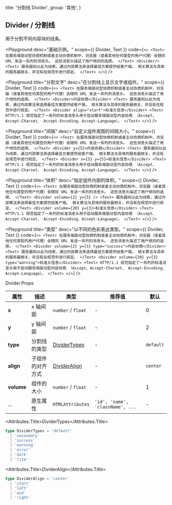 
  title: '分割线 Divider',
  group: '其他',
}

## Divider / 分割线

用于分割不同内容块的线条。

<Playground
  desc="基础示例。"
  scope={{ Divider, Text }}
  code={`
<>
  <Text>
    在服务端驱动型协商机制或者主动协商机制中，浏览器（或者其他任何类型的用户代理）会随同 URL 发送一系列的消息头。
    这些消息头描述了用户倾向的选择。
  </Text>
  <Divider/>
  <Text>
    服务器则以此为线索，通过内部算法来选择最佳方案提供给客户端。
    相关算法与具体的服务器相关，并没有在规范中进行规定。
  </Text>
</>
`} />

<Playground
  title="分割文字"
  desc="在分割线上显示文字或组件。"
  scope={{ Divider, Text }}
  code={`
<>
  <Text>
    在服务端驱动型协商机制或者主动协商机制中，浏览器（或者其他任何类型的用户代理）会随同 URL 发送一系列的消息头。
    这些消息头描述了用户倾向的选择。
  </Text>
  <Divider>内容协商</Divider>
  <Text>
    服务器则以此为线索，通过内部算法来选择最佳方案提供给客户端。
    相关算法与具体的服务器相关，并没有在规范中进行规定。
  </Text>
  <Divider align="start">标准头信息</Divider>
  <Text>
    HTTP/1.1 规范指定了一系列的标准消息头用于启动服务端驱动型内容协商 （Accept、Accept-Charset、 Accept-Encoding、Accept-Language）。
  </Text>
</>
`} />

<Playground
  title="间隔"
  desc="自定义组件周围的间隔大小。"
  scope={{ Divider, Text }}
  code={`
<>
  <Text>
    在服务端驱动型协商机制或者主动协商机制中，浏览器（或者其他任何类型的用户代理）会随同 URL 发送一系列的消息头。
    这些消息头描述了用户倾向的选择。
  </Text>
  <Divider y={5}>内容协商</Divider>
  <Text>
    服务器则以此为线索，通过内部算法来选择最佳方案提供给客户端。
    相关算法与具体的服务器相关，并没有在规范中进行规定。
  </Text>
  <Divider x={5} y={5}>标准头信息</Divider>
  <Text>
    HTTP/1.1 规范指定了一系列的标准消息头用于启动服务端驱动型内容协商 （Accept、Accept-Charset、 Accept-Encoding、Accept-Language）。
  </Text>
</>
`} />

<Playground
  title="体积"
  desc="指定组件内部的体积。"
  scope={{ Divider, Text }}
  code={`
<>
  <Text>
    在服务端驱动型协商机制或者主动协商机制中，浏览器（或者其他任何类型的用户代理）会随同 URL 发送一系列的消息头。
    这些消息头描述了用户倾向的选择。
  </Text>
  <Divider volume={2} y={3} />
  <Text>
    服务器则以此为线索，通过内部算法来选择最佳方案提供给客户端。
    相关算法与具体的服务器相关，并没有在规范中进行规定。
  </Text>
  <Divider volume={20} y={3}>标准头信息</Divider>
  <Text>
    HTTP/1.1 规范指定了一系列的标准消息头用于启动服务端驱动型内容协商 （Accept、Accept-Charset、 Accept-Encoding、Accept-Language）。
  </Text>
</>
`} />

<Playground
  title="类型"
  desc="以不同的色彩表达类型。"
  scope={{ Divider, Text }}
  code={`
<>
  <Text>
    在服务端驱动型协商机制或者主动协商机制中，浏览器（或者其他任何类型的用户代理）会随同 URL 发送一系列的消息头。
    这些消息头描述了用户倾向的选择。
  </Text>
  <Divider volume={2} y={3} type="success">内容协商</Divider>
  <Text>
    服务器则以此为线索，通过内部算法来选择最佳方案提供给客户端。
    相关算法与具体的服务器相关，并没有在规范中进行规定。
  </Text>
  <Divider volume={20} y={3} type="warning">标准头信息</Divider>
  <Text>
    HTTP/1.1 规范指定了一系列的标准消息头用于启动服务端驱动型内容协商 （Accept、Accept-Charset、 Accept-Encoding、Accept-Language）。
  </Text>
</>
`} />

<Attributes edit="/pages/zh-cn/components/divider.mdx">
<Attributes.Title>Divider.Props</Attributes.Title>

| 属性 | 描述 | 类型 | 推荐值 | 默认
| ---------- | ---------- | ---- |  -------------- | ------ |
| **x** | x 轴间距 | `number` / `float` | - | 0 |
| **y** | y 轴间距 | `number` / `float` | - | 2 |
| **type** | 分割线的类型 | [DividerTypes](#dividertypes) | - | `default` |
| **align** | 子组件的对齐方式 | [DividerAlign](#divideralign) | - | `center` |
| **volume** | 组件的大小 | `number` / `float` | - | 1 |
| ... | 原生属性 | `HTMLAttributes` | `'id', 'name', 'className', ...` | - |

<Attributes.Title>DividerTypes</Attributes.Title>

```ts
type DividerTypes = 'default'
  | 'secondary'
  | 'success'
  | 'warning'
  | 'error'
  | 'dark'
  | 'lite'
```

<Attributes.Title>DividerAlign</Attributes.Title>

```ts
type DividerAlign = 'center'
  | 'start'
  | 'left'
  | 'end'
  | 'right'
```

</Attributes>

